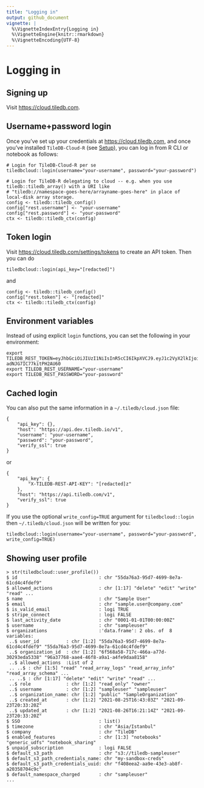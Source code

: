 ```yaml
---
title: "Logging in"
output: github_document
vignette: |
  %\VignetteIndexEntry{Logging in}
  %\VignetteEngine{knitr::rmarkdown}
  %\VignetteEncoding{UTF-8}
---
```


# Logging in

## Signing up

Visit [https://cloud.tiledb.com](https://cloud.tiledb.com).

## Username+password login

Once you've set up your credentials at [https://cloud.tiledb.com](https://cloud.tiledb.com), and
once you've installed `TileDB-Cloud-R` (see [Setup](Setup.md)), you can log in from R CLI or
notebook as follows:

```
# Login for TileDB-Cloud-R per se
tiledbcloud::login(username="your-username", password="your-password")
```

```
# Login for TileDB-R delegating to cloud -- e.g. when you use tiledb::tiledb_array() with a URI like
# "tiledb://namespace-goes-here/arrayname-goes-here" in place of local-disk array storage.
config <- tiledb::tiledb_config()
config["rest.username"] <- "your-username"
config["rest.password"] <- "your-password"
ctx <- tiledb::tiledb_ctx(config)
```

## Token login

Visit [https://cloud.tiledb.com/settings/tokens](https://cloud.tiledb.com/settings/tokens) to create an
API token. Then you can do

```
tiledbcloud::login(api_key="[redacted]")
```

and

```
config <- tiledb::tiledb_config()
config["rest.token"] <- "[redacted]"
ctx <- tiledb::tiledb_ctx(config)
```

## Environment variables

Instead of using explicit `login` functions, you can set the following in your environment:

```
export TILEDB_REST_TOKEN=eyJhbGciOiJIUzI1NiIsInR5cCI6IkpXVCJ9.eyJ1c2VyX2lkIjoiNTVkYTc2YTMtOTVkNy00Njk5LThlN2EtNjFjZDRjNGZkZWY5IiwiU2VlZCI6NzM1MTI0MDcwOTk1ODcwMywiZXhwIjoxNjQxMDk5NTk5LCJpYXQiOjE2MzcxOTI0OTMsIm5iZiI6MTYzNzE5MjQ5Mywic3ViIjoiam9obmtlcmwifQ.el_L3L4hW7zS3NC3c12nO2-adNJG7IC77kitPH2AU60
export TILEDB_REST_USERNAME="your-username"
export TILEDB_REST_PASSWORD="your-password"
```

## Cached login

You can also put the same information in a `~/.tiledb/cloud.json` file:

```
{
    "api_key": {},
    "host": "https://api.dev.tiledb.io/v1",
    "username": "your-username",
    "password": "your-password",
    "verify_ssl": true
}
```

or

```
{
    "api_key": {
        "X-TILEDB-REST-API-KEY": "[redacted]z"
    },
    "host": "https://api.tiledb.com/v1",
    "verify_ssl": true
}
```

If you use the optional `write_config=TRUE` argument for `tiledbcloud::login`
then `~/.tiledb/cloud.json` will be written for you:

```
tiledbcloud::login(username="your-username", password="your-password", write_config=TRUE)
```

## Showing user profile

```
> str(tiledbcloud::user_profile())
$ id                              : chr "55da76a3-95d7-4699-8e7a-61cd4c4fdef9"
$ allowed_actions                 : chr [1:17] "delete" "edit" "write" "read" ...
$ name                            : chr "Sample User"
$ email                           : chr "sample.user@company.com"
$ is_valid_email                  : logi TRUE
$ stripe_connect                  : logi FALSE
$ last_activity_date              : chr "0001-01-01T00:00:00Z"
$ username                        : chr "sampleuser"
$ organizations                   :'data.frame': 2 obs. of  8 variables:
 ..$ user_id          : chr [1:2] "55da76a3-95d7-4699-8e7a-61cd4c4fdef9" "55da76a3-95d7-4699-8e7a-61cd4c4fdef9"
 ..$ organization_id  : chr [1:2] "6f568a58-717c-466a-a77d-30293eda5338" "96a37768-aae4-46f8-a9a1-a4fe9daa8158"
 ..$ allowed_actions  :List of 2
 .. ..$ : chr [1:5] "read" "read_array_logs" "read_array_info" "read_array_schema" ...
 .. ..$ : chr [1:17] "delete" "edit" "write" "read" ...
 ..$ role             : chr [1:2] "read_only" "owner"
 ..$ username         : chr [1:2] "sampleuser" "sampleuser"
 ..$ organization_name: chr [1:2] "public" "SampleOrganization"
 ..$ created_at       : chr [1:2] "2021-08-25T16:43:03Z" "2021-09-23T20:33:20Z"
 ..$ updated_at       : chr [1:2] "2021-08-26T16:21:14Z" "2021-09-23T20:33:20Z"
$ SSO                             : list()
$ timezone                        : chr "Asia/Istanbul"
$ company                         : chr "TileDB"
$ enabled_features                : chr [1:3] "notebooks" "generic_udfs" "notebook_sharing"
$ unpaid_subscription             : logi FALSE
$ default_s3_path                 : chr "s3://tiledb-sampleuser"
$ default_s3_path_credentials_name: chr "my-sandbox-creds"
$ default_s3_path_credentials_uuid: chr "f408eea2-aa9e-43e3-ab8f-a20358704c9c"
$ default_namespace_charged       : chr "sampleuser"
...
```
